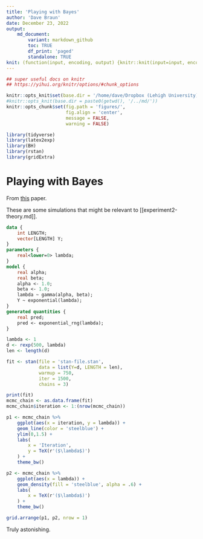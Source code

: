 ```yaml
---
title: 'Playing with Bayes'
author: 'Dave Braun'
date: December 23, 2022
output:
    md_document:
        variant: markdown_github
        toc: TRUE
        df_print: 'paged'
        standalone: TRUE
knit: (function(input, encoding, output) {knitr::knit(input=input, encoding = encoding, output='../md/bayes-play.md')})
---
```


```r
## super useful docs on knitr
## https://yihui.org/knitr/options/#chunk_options

knitr::opts_knit$set(base.dir = '/home/dave/Dropbox (Lehigh University)/post_doc/professional/projects/gaita/ideation/structured/md/')
#knitr::opts_knit(base.dir = paste0(getwd(), '/../md/'))
knitr::opts_chunk$set(fig.path = 'figures/', 
                      fig.align = 'center',
                      message = FALSE,
                      warning = FALSE)

```

```r
library(tidyverse)
library(latex2exp)
library(BH)
library(rstan)
library(gridExtra)
```

# Playing with Bayes

From [this](https://link.springer.com/article/10.3758/s13428-016-0746-9) paper.

These are some simulations that might be relevant to [[experiment2-theory.md]].

```stan
data {
    int LENGTH;
    vector[LENGTH] Y;
}
parameters {
    real<lower=0> lambda;
}
model {
    real alpha;
    real beta;
    alpha <- 1.0;
    beta <- 1.0;
    lambda ~ gamma(alpha, beta);
    Y ~ exponential(lambda);
}
generated quantities {
    real pred;
    pred <- exponential_rng(lambda);
}
```



```r
lambda <- 1
d <- rexp(500, lambda)
len <- length(d)

fit <- stan(file = 'stan-file.stan',
            data = list(Y=d, LENGTH = len),
            warmup = 750,
            iter = 1500,
            chains = 3)

print(fit)
mcmc_chain <- as.data.frame(fit)
mcmc_chain$iteration <- 1:(nrow(mcmc_chain))

p1 <- mcmc_chain %>% 
    ggplot(aes(x = iteration, y = lambda)) + 
    geom_line(color = 'steelblue') + 
    ylim(0,1.5) + 
    labs(
        x = 'Iteration',
        y = TeX(r'($\lambda$)')
    ) + 
    theme_bw()

p2 <- mcmc_chain %>% 
    ggplot(aes(x = lambda)) + 
    geom_density(fill = 'steelblue', alpha = .6) + 
    labs(
        x = TeX(r'($\lambda$)')
    ) + 
    theme_bw()

grid.arrange(p1, p2, nrow = 1)

```

Truly astonishing.









































